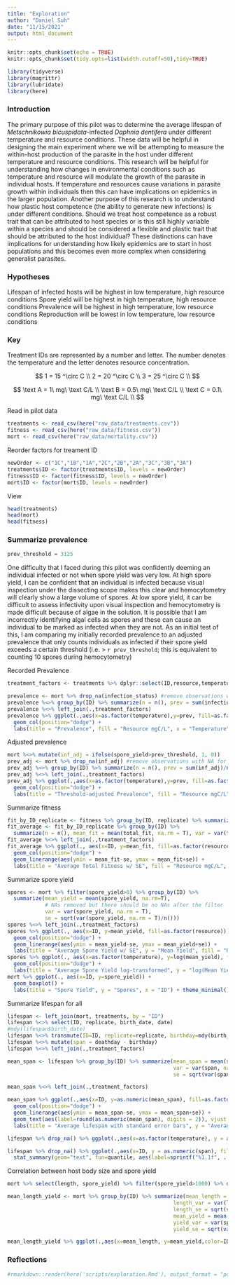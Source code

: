 ```yaml
---
title: "Exploration"
author: "Daniel Suh"
date: "11/15/2021"
output: html_document
---
```


```r
knitr::opts_chunk$set(echo = TRUE)
knitr::opts_chunk$set(tidy.opts=list(width.cutoff=50),tidy=TRUE)
```

```r
library(tidyverse)
library(magrittr)
library(lubridate)
library(here)
```

### Introduction

The primary purpose of this pilot was to determine the average lifespan of *Metschnikowia bicuspidata*-infected *Daphnia dentifera* under different temperature and resource conditions. These data will be helpful in designing the main experiment where we will be attempting to measure the within-host production of the parasite in the host under different temperature and resource conditions. This research will be helpful for understanding how changes in environmental conditions such as temperature and resource will modulate the growth of the parasite in individual hosts. If temperature and resources cause variations in parasite growth within individuals then this can have implications on epidemics in the larger population. Another purpose of this research is to understand how plastic host competence (the ability to generate new infections) is under different conditions. Should we treat host competence as a robust trait that can be attributed to host species or is this still highly variable within a species and should be considered a flexible and plastic trait that should be attributed to the host individual? These distinctions can have implications for understanding how likely epidemics are to start in host populations and this becomes even more complex when considering generalist parasites.

### Hypotheses

Lifespan of infected hosts will be highest in low temperature, high resource conditions
Spore yield will be highest in high temperature, high resource conditions
Prevalence will be highest in high temperature, low resource conditions
Reproduction will be lowest in low temperature, low resource conditions

### Key

Treatment IDs are represented by a number and letter. The number denotes the temperature and the letter denotes resource concentration.

$$
1 = 15 ^\circ C \\
2 = 20 ^\circ C \\
3 = 25 ^\circ C \\
$$

$$
\text A = 1\ mg\ \text C/L \\
\text B = 0.5\ mg\ \text C/L \\ 
\text C = 0.1\ mg\ \text C/L \\
$$

Read in pilot data
```r
treatments <- read_csv(here("raw_data/treatments.csv"))
fitness <- read_csv(here("raw_data/fitness.csv"))
mort <- read_csv(here("raw_data/mortality.csv"))
```

Reorder factors for treament ID
```r
newOrder <- c("1C","1B","1A","2C","2B","2A","3C","3B","3A")
treatments$ID <- factor(treatments$ID, levels = newOrder)
fitness$ID <- factor(fitness$ID, levels = newOrder)
mort$ID <- factor(mort$ID, levels = newOrder)
```


View
```r
head(treatments)
head(mort)
head(fitness)
```

### Summarize prevalence

```r
prev_threshold = 3125
```


One difficulty that I faced during this pilot was confidently deeming an individual infected or not when spore yield was very low. At high spore yield, I can be confident that an individual is infected because visual inspection under the dissecting scope makes this clear and hemocytometry will clearly show a large volume of spores. At low spore yield, it can be difficult to assess infectivity upon visual inspection and hemocytometry is made difficult because of algae in the solution. It is possible that I am incorrectly identifying algal cells as spores and these can cause an individual to be marked as infected when they are not. As an initial test of this, I am comparing my initially recorded prevalence to an adjusted prevalence that only counts individuals as infected if their spore yield exceeds a certain threshold (i.e. > `r prev_threshold`; this is equivalent to counting 10 spores during hemocytometry)

Recorded Prevalence
```r
treatment_factors <- treatments %>% dplyr::select(ID,resource,temperature)

prevalence <- mort %>% drop_na(infection_status) #remove observations with NA for infection status
prevalence %<>% group_by(ID) %>% summarize(n = n(), prev = sum(infection_status)/n())
prevalence %<>% left_join(.,treatment_factors)
prevalence %>% ggplot(.,aes(x=as.factor(temperature),y=prev, fill=as.factor(resource))) +
  geom_col(position="dodge") + 
  labs(title = "Prevalence", fill = "Resource mgC/L", x = "Temperature", y = "Prevalence") + theme_minimal()
```

Adjusted prevalence
```r
mort %<>% mutate(inf_adj = ifelse(spore_yield>prev_threshold, 1, 0))
prev_adj <- mort %>% drop_na(inf_adj) #remove observations with NA for inf_adj
prev_adj %<>% group_by(ID) %>% summarize(n = n(), prev = sum(inf_adj)/n()) 
prev_adj %<>% left_join(.,treatment_factors)
prev_adj %>% ggplot(.,aes(x=as.factor(temperature),y=prev, fill=as.factor(resource))) +
  geom_col(position="dodge") + 
  labs(title = "Threshold-adjusted Prevalence", fill = "Resource mgC/L", x = "Temperature", y = "Prevalence") + theme_minimal()
```


Summarize fitness
```r
fit_by_ID_replicate <- fitness %>% group_by(ID, replicate) %>% summarize(total_fit = sum(fitness, na.rm = T)) # removed NAs
fit_average <- fit_by_ID_replicate %>% group_by(ID) %>% 
  summarize(n = n(), mean_fit = mean(total_fit, na.rm = T), var = var(total_fit, na.rm = T), se = sqrt(var(total_fit, na.rm = T)/n())) # remove NAs
fit_average %<>% left_join(.,treatment_factors)
fit_average %>% ggplot(., aes(x=ID, y=mean_fit, fill=as.factor(resource))) +
  geom_col(position="dodge") + 
  geom_linerange(aes(ymin = mean_fit-se, ymax = mean_fit+se)) +
  labs(title = "Average Total Fitness w/ SE", fill = "Resource mgC/L", x = "ID", y="Average Fitness") + theme_minimal()
```

Summarize spore yield
```r
spores <- mort %>% filter(spore_yield>0) %>% group_by(ID) %>% 
  summarize(mean_yield = mean(spore_yield, na.rm=T), 
            # NAs removed but there should be no NAs after the filter
            var = var(spore_yield, na.rm = T), 
            se = sqrt(var(spore_yield, na.rm = T)/n()))
spores %<>% left_join(.,treatment_factors)
spores %>% ggplot(., aes(x=ID, y=mean_yield, fill=as.factor(resource))) + 
  geom_col(position="dodge") + 
  geom_linerange(aes(ymin = mean_yield-se, ymax = mean_yield+se)) +
  labs(title = "Average Spore Yield w/ SE", y = "Mean Yield", fill = "Resource mgC/L", x = "ID") + theme_minimal()
spores %>% ggplot(., aes(x=as.factor(temperature), y=log(mean_yield), fill=as.factor(resource))) + 
  geom_col(position="dodge") + 
  labs(title = "Average Spore Yield log-transformed", y = "log(Mean Yield)", fill = "Resource mgC/L", x = "Temperature") + theme_minimal()
mort %>% ggplot(., aes(x=ID, y=spore_yield)) + 
  geom_boxplot() + 
  labs(title = "Spore Yield", y = "Spores", x = "ID") + theme_minimal()
```

Summarize lifespan for all
```r
lifespan <- left_join(mort, treatments, by = "ID")
lifespan %<>% select(ID, replicate, birth_date, date)
#mdy(lifespan$birth_date)
lifespan %<>% transmute(ID=ID, replicate=replicate, birthday=mdy(birth_date), deathday=mdy(date))
lifespan %<>% mutate(span = deathday - birthday)
lifespan %<>% left_join(.,treatment_factors)

mean_span <- lifespan %>% group_by(ID) %>% summarize(mean_span = mean(span, na.rm=T),
                                                     var = var(span, na.rm = T),
                                                     se = sqrt(var(span, na.rm = T)/n()))

mean_span %<>% left_join(.,treatment_factors)

mean_span %>% ggplot(.,aes(x=ID, y=as.numeric(mean_span), fill=as.factor(resource))) +
  geom_col(position="dodge") + 
  geom_linerange(aes(ymin = mean_span-se, ymax = mean_span+se)) +
  geom_text(aes(label=round(as.numeric(mean_span), digits = 2)), vjust = -0.5) +
  labs(title = "Average lifespan with standard error bars", y = "Average lifespan", fill = "Resource mgC/L")

lifespan %>% drop_na() %>% ggplot(.,aes(x=as.factor(temperature), y = as.numeric(span), fill=as.factor(resource))) + geom_boxplot(position="dodge") + labs(title="avearge lifespan", x="temperature", y ="lifespan")

lifespan %>% drop_na() %>% ggplot(.,aes(x=ID, y = as.numeric(span), fill=as.factor(resource))) + geom_boxplot(position = "dodge") + 
  stat_summary(geom="text", fun=quantile, aes(label=sprintf("%1.1f", ..y..), color=factor(ID)), position=position_nudge(y=0.35), size=3.5) + theme_minimal() + guides(color=F) + labs(title = "Host lifespan", y = "days", fill = "Resource mgC/L")
```

Correlation between host body size and spore yield
```r
mort %>% select(length, spore_yield) %>% filter(spore_yield>1000) %>% drop_na %>% ggplot(.,aes(x=length,y=log(spore_yield))) + geom_point() + geom_smooth(method="lm")

mean_length_yield <- mort %>% group_by(ID) %>% summarize(mean_length = mean(length, na.rm=T),
                                                     length_var = var(length, na.rm = T),
                                                     length_se = sqrt(var(length, na.rm = T)/n()),
                                                     mean_yield = mean(spore_yield, na.rm=T),
                                                     yield_var = var(spore_yield, na.rm = T),
                                                     yield_se = sqrt(var(spore_yield, na.rm = T)/n()))

mean_length_yield %>% ggplot(.,aes(x=mean_length, y=mean_yield,color=ID)) + geom_point()
```


### Reflections




```r
#rmarkdown::render(here('scripts/exploration.Rmd'), output_format = "pdf_document",output_file = here("pilot.pdf"))
```
